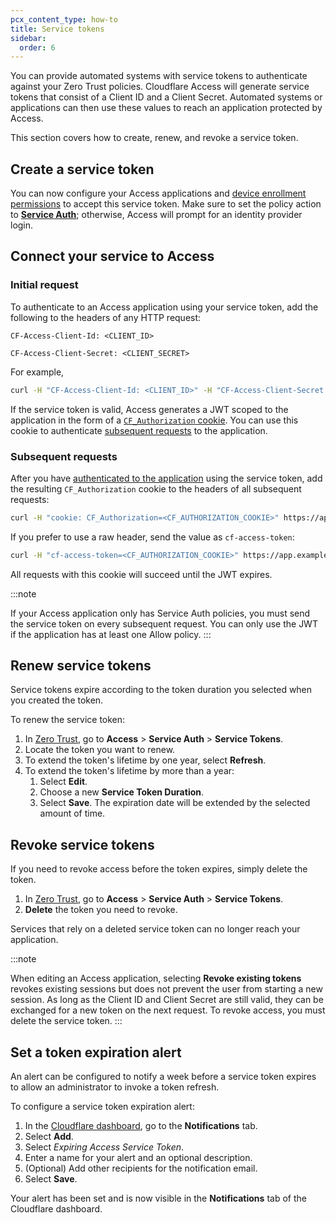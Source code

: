 ```yaml
---
pcx_content_type: how-to
title: Service tokens
sidebar:
  order: 6
---
```



You can provide automated systems with service tokens to authenticate against your Zero Trust policies. Cloudflare Access will generate service tokens that consist of a Client ID and a Client Secret. Automated systems or applications can then use these values to reach an application protected by Access.

This section covers how to create, renew, and revoke a service token.

## Create a service token

<Render file="access/create-service-token" />

You can now configure your Access applications and [device enrollment permissions](/cloudflare-one/connections/connect-devices/warp/deployment/device-enrollment/#check-for-service-token) to accept this service token. Make sure to set the policy action to [**Service Auth**](/cloudflare-one/policies/access/#service-auth); otherwise, Access will prompt for an identity provider login.

## Connect your service to Access

### Initial request

To authenticate to an Access application using your service token, add the following to the headers of any HTTP request:

`CF-Access-Client-Id: <CLIENT_ID>`

`CF-Access-Client-Secret: <CLIENT_SECRET>`

For example,

```sh
curl -H "CF-Access-Client-Id: <CLIENT_ID>" -H "CF-Access-Client-Secret: <CLIENT_SECRET>" https://app.example.com
```

If the service token is valid, Access generates a JWT scoped to the application in the form of a [`CF_Authorization` cookie](/cloudflare-one/identity/authorization-cookie/). You can use this cookie to authenticate [subsequent requests](#subsequent-requests) to the application.

### Subsequent requests

After you have [authenticated to the application](#initial-request) using the service token, add the resulting `CF_Authorization` cookie to the headers of all subsequent requests:

```sh
curl -H "cookie: CF_Authorization=<CF_AUTHORIZATION_COOKIE>" https://app.example.com
```

If you prefer to use a raw header, send the value as `cf-access-token`:

```sh
curl -H "cf-access-token=<CF_AUTHORIZATION_COOKIE>" https://app.example.com
```

All requests with this cookie will succeed until the JWT expires.

:::note

If your Access application only has Service Auth policies, you must send the service token on every subsequent request. You can only use the JWT if the application has at least one Allow policy.
:::

## Renew service tokens

Service tokens expire according to the token duration you selected when you created the token.

To renew the service token:

1. In [Zero Trust](https://one.dash.cloudflare.com), go to **Access** > **Service Auth** > **Service Tokens**.
2. Locate the token you want to renew.
3. To extend the token's lifetime by one year, select **Refresh**.
4. To extend the token's lifetime by more than a year:
   1. Select **Edit**.
   2. Choose a new **Service Token Duration**.
   3. Select **Save**. The expiration date will be extended by the selected amount of time.

## Revoke service tokens

If you need to revoke access before the token expires, simply delete the token.

1. In [Zero Trust](https://one.dash.cloudflare.com), go to **Access** > **Service Auth** > **Service Tokens**.
2. **Delete** the token you need to revoke.

Services that rely on a deleted service token can no longer reach your application.

:::note

When editing an Access application, selecting **Revoke existing tokens** revokes existing sessions but does not prevent the user from starting a new session. As long as the Client ID and Client Secret are still valid, they can be exchanged for a new token on the next request. To revoke access, you must delete the service token.
:::

## Set a token expiration alert

An alert can be configured to notify a week before a service token expires to allow an administrator to invoke a token refresh.

<AvailableNotifications product="Cloudflare Access" />

To configure a service token expiration alert:

1. In the [Cloudflare dashboard](https://dash.cloudflare.com), go to the **Notifications** tab.
2. Select **Add**.
3. Select _Expiring Access Service Token_.
4. Enter a name for your alert and an optional description.
5. (Optional) Add other recipients for the notification email.
6. Select **Save**.

Your alert has been set and is now visible in the **Notifications** tab of the Cloudflare dashboard.
